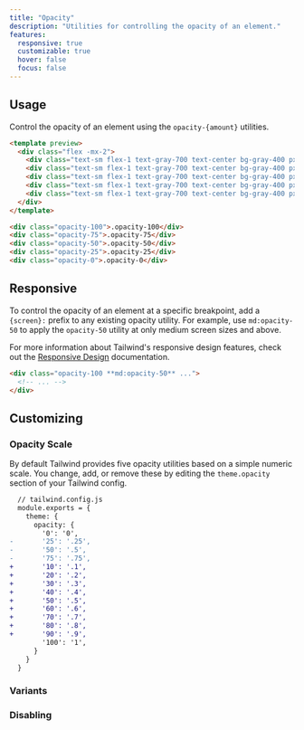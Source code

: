 ```yaml
---
title: "Opacity"
description: "Utilities for controlling the opacity of an element."
features:
  responsive: true
  customizable: true
  hover: false
  focus: false
---
```




## Usage

Control the opacity of an element using the `opacity-{amount}` utilities.

```html
<template preview>
  <div class="flex -mx-2">
    <div class="text-sm flex-1 text-gray-700 text-center bg-gray-400 px-4 py-2 mx-2 opacity-100">.opacity-100</div>
    <div class="text-sm flex-1 text-gray-700 text-center bg-gray-400 px-4 py-2 mx-2 opacity-75">.opacity-75</div>
    <div class="text-sm flex-1 text-gray-700 text-center bg-gray-400 px-4 py-2 mx-2 opacity-50">.opacity-50</div>
    <div class="text-sm flex-1 text-gray-700 text-center bg-gray-400 px-4 py-2 mx-2 opacity-25">.opacity-25</div>
    <div class="text-sm flex-1 text-gray-700 text-center bg-gray-400 px-4 py-2 mx-2 opacity-0">.opacity-0</div>
  </div>
</template>

<div class="opacity-100">.opacity-100</div>
<div class="opacity-75">.opacity-75</div>
<div class="opacity-50">.opacity-50</div>
<div class="opacity-25">.opacity-25</div>
<div class="opacity-0">.opacity-0</div>
```

## Responsive

To control the opacity of an element at a specific breakpoint, add a `{screen}:` prefix to any existing opacity utility. For example, use `md:opacity-50` to apply the `opacity-50` utility at only medium screen sizes and above.

For more information about Tailwind's responsive design features, check out the [Responsive Design](/docs/responsive-design) documentation.

```html
<div class="opacity-100 **md:opacity-50** ...">
  <!-- ... -->
</div>
```

## Customizing

### Opacity Scale

By default Tailwind provides five opacity utilities based on a simple numeric scale. You change, add, or remove these by editing the `theme.opacity` section of your Tailwind config.

```diff
  // tailwind.config.js
  module.exports = {
    theme: {
      opacity: {
        '0': '0',
-       '25': '.25',
-       '50': '.5',
-       '75': '.75',
+       '10': '.1',
+       '20': '.2',
+       '30': '.3',
+       '40': '.4',
+       '50': '.5',
+       '60': '.6',
+       '70': '.7',
+       '80': '.8',
+       '90': '.9',
        '100': '1',
      }
    }
  }
```

### Variants

<Variants plugin="opacity" />

### Disabling

<Disabling plugin="opacity" />

